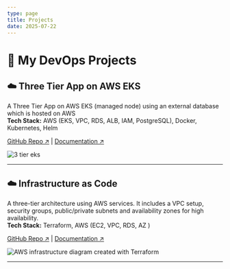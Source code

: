 ```yaml
---
type: page
title: Projects
date: 2025-07-22
---
```



# 🚀 My DevOps Projects

<div className="grid grid-cols-1 md:grid-cols-2 gap-8 mt-8">

<div className="project-card">

## ☁️ Three Tier App on AWS EKS

A Three Tier App on AWS EKS (managed node) using an external database which is hosted on AWS\
**Tech Stack:** AWS (EKS, VPC, RDS, ALB, IAM, PostgreSQL), Docker, Kubernetes, Helm

[GitHub Repo ↗](https://github.com/wegoagain00/3-tier-eks) | [Documentation ↗](https://github.com/wegoagain00/3-tier-eks)

<Image
  src="/images/three-tier-eks.jpeg"
  alt="3 tier eks"
  width={600}
  height={338}
  className="next-image rounded-lg border border-gray-200 mt-4"
/>

</div>

</div>

---

<div className="grid grid-cols-1 md:grid-cols-2 gap-8 mt-8">

<div className="project-card">

## ☁️ Infrastructure as Code

A three-tier architecture using AWS services. It includes a VPC setup, security groups, public/private subnets and availability zones for high availability.\
**Tech Stack:** Terraform, AWS (EC2, VPC, RDS, AZ )

[GitHub Repo ↗](https://github.com/wegoagain00/three-tier-architecture) | [Documentation ↗](https://github.com/wegoagain00/three-tier-architecture)

<Image
  src="/images/three-tier.svg"
  alt="AWS infrastructure diagram created with Terraform"
  width={600}
  height={338}
  className="next-image rounded-lg border border-gray-200 mt-4"
/>

</div>

</div>

---
